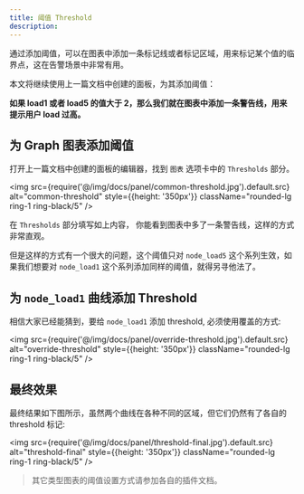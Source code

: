 ```yaml
---
title: 阈值 Threshold
description: 
---
```



通过添加阈值，可以在图表中添加一条标记线或者标记区域，用来标记某个值的临界点，这在告警场景中非常有用。

本文将继续使用上一篇文档中创建的面板，为其添加阈值：

**如果 load1 或者 load5 的值大于 2，那么我们就在图表中添加一条警告线，用来提示用户 load 过高。**

## 为 Graph 图表添加阈值

打开上一篇文档中创建的面板的编辑器，找到 `图表` 选项卡中的 `Thresholds` 部分。

<img src={require('@/img/docs/panel/common-threshold.jpg').default.src} alt="common-threshold" style={{height: '350px'}} className="rounded-lg ring-1 ring-black/5" />


在 `Thresholds` 部分填写如上内容， 你能看到图表中多了一条警告线，这样的方式非常直观。

但是这样的方式有一个很大的问题，这个阈值只对 `node_load5` 这个系列生效，如果我们想要对 `node_load1` 这个系列添加同样的阈值，就得另寻他法了。

## 为 `node_load1` 曲线添加 Threshold 

相信大家已经能猜到，要给 `node_load1` 添加 threshold, 必须使用覆盖的方式: 

<img src={require('@/img/docs/panel/override-threshold.jpg').default.src} alt="override-threshold" style={{height: '350px'}} className="rounded-lg ring-1 ring-black/5" />


## 最终效果

最终结果如下图所示，虽然两个曲线在各种不同的区域，但它们仍然有了各自的 threshold 标记:

<img src={require('@/img/docs/panel/threshold-final.jpg').default.src} alt="threshold-final" style={{height: '350px'}} className="rounded-lg ring-1 ring-black/5" />



> 其它类型图表的阈值设置方式请参加各自的插件文档。

